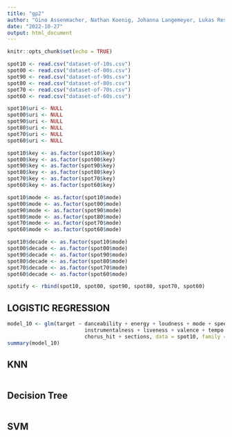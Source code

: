 ```yaml
---
title: "gp2"
author: "Gino Assenmacher, Nathan Koenig, Johanna Langemeyer, Lukas Resch, Ben Roemer"
date: "2022-10-27"
output: html_document
---
```


```r
knitr::opts_chunk$set(echo = TRUE)
```

```r

spot10 <- read.csv("dataset-of-10s.csv")
spot00 <- read.csv("dataset-of-00s.csv")
spot90 <- read.csv("dataset-of-90s.csv")
spot80 <- read.csv("dataset-of-80s.csv")
spot70 <- read.csv("dataset-of-70s.csv")
spot60 <- read.csv("dataset-of-60s.csv")

spot10$uri <- NULL
spot00$uri <- NULL
spot90$uri <- NULL
spot80$uri <- NULL
spot70$uri <- NULL
spot60$uri <- NULL

spot10$key <- as.factor(spot10$key)
spot00$key <- as.factor(spot00$key)
spot90$key <- as.factor(spot90$key)
spot80$key <- as.factor(spot80$key)
spot70$key <- as.factor(spot70$key)
spot60$key <- as.factor(spot60$key)

spot10$mode <- as.factor(spot10$mode)
spot00$mode <- as.factor(spot00$mode)
spot90$mode <- as.factor(spot90$mode)
spot80$mode <- as.factor(spot80$mode)
spot70$mode <- as.factor(spot70$mode)
spot60$mode <- as.factor(spot60$mode)

spot10$decade <- as.factor(spot10$mode)
spot00$decade <- as.factor(spot00$mode)
spot90$decade <- as.factor(spot90$mode)
spot80$decade <- as.factor(spot80$mode)
spot70$decade <- as.factor(spot70$mode)
spot60$decade <- as.factor(spot60$mode)

spotify <- rbind(spot10, spot00, spot90, spot80, spot70, spot60)

```

## LOGISTIC REGRESSION

```r

model_10 <- glm(target ~ danceability + energy + loudness + mode + speechiness + acousticness +
                         instrumentalness + liveness + valence + tempo + duration_ms + time_signature + 
                         chorus_hit + sections, data = spot10, family = "binomial")
summary(model_10)

```





## KNN

```r

```






## Decision Tree

```r

```





## SVM

```r

```

